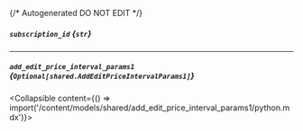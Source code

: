 {/* Autogenerated DO NOT EDIT  */}

##### `subscription_id` *{`str`}*

---
##### `add_edit_price_interval_params1` *{`Optional[shared.AddEditPriceIntervalParams1]`}*
<Collapsible content={() => import('/content/models/shared/add_edit_price_interval_params1/python.mdx')}>
</Collapsible>


